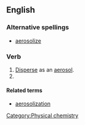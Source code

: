 ==English==

===Alternative spellings===
*[[aerosolize]] {{qualifier|mainly US}}

===Verb===
{{en-verb|aerosolizes|aerosolizing|aerosolized|aerosolized}}

# [[disperse|Disperse]] as an [[aerosol]].
# {{alternative spelling of|[[aerosolise]]}}

====Related terms====
*[[aerosolization]]

[[Category:Physical chemistry]]